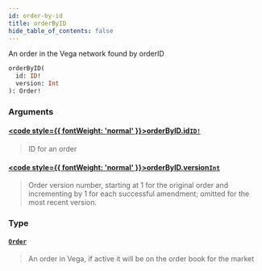 ```yaml
---
id: order-by-id
title: orderByID
hide_table_of_contents: false
---
```








An order in the Vega network found by orderID

```graphql
orderByID(
  id: ID!
  version: Int
): Order!
```


### Arguments

#### [<code style={{ fontWeight: 'normal' }}>orderByID.<b>id</b></code>](#)<Bullet />[`ID!`](/mainnet/api/graphql/scalars/id) <Badge class="secondary" text="non-null"/> <Badge class="secondary" text="scalar"/>
> ID for an order
> 

#### [<code style={{ fontWeight: 'normal' }}>orderByID.<b>version</b></code>](#)<Bullet />[`Int`](/mainnet/api/graphql/scalars/int) <Badge class="secondary" text="scalar"/>
> Order version number, starting at 1 for the original order and incrementing by 1 for each successful amendment; omitted for the most recent version.
> 

### Type

#### [`Order`](/mainnet/api/graphql/objects/order) <Badge class="secondary" text="object"/>
> An order in Vega, if active it will be on the order book for the market
> 





